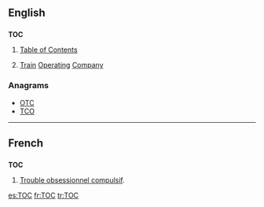 ==English==
{{wikipedia}}

==={{initialism}}===
'''TOC'''

# [[table of contents|Table of Contents]]
# {{context|UK|rail transport}} [[train|Train]] [[operating|Operating]] [[company|Company]]

===Anagrams===
* [[OTC]]
* [[TCO]]

----

==French==
==={{initialism|French}}===
'''TOC'''
# [[Trouble obsessionnel compulsif|Trouble obsessionnel compulsif]].

[[es:TOC]]
[[fr:TOC]]
[[tr:TOC]]